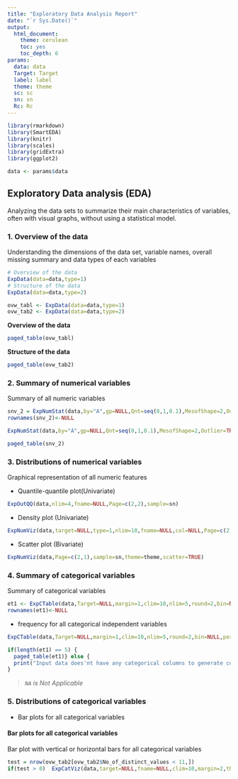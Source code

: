 ```yaml
---
title: "Exploratory Data Analysis Report"
date: "`r Sys.Date()`"
output:
  html_document: 
    theme: cerulean
    toc: yes
    toc_depth: 6
params:
  data: data
  Target: Target
  label: label
  theme: theme
  sc: sc
  sn: sn
  Rc: Rc
---
```

  
```r
library(rmarkdown)
library(SmartEDA)
library(knitr)
library(scales)
library(gridExtra)
library(ggplot2)

data <- params$data

```
  
## Exploratory Data analysis (EDA)
Analyzing the data sets to summarize their main characteristics of variables, often with visual graphs, without using a statistical model. 

### 1. Overview of the data
Understanding the dimensions of the data set, variable names, overall missing summary and data types of each variables

```r
# Overview of the data
ExpData(data=data,type=1)
# Structure of the data
ExpData(data=data,type=2)
```

```r
ovw_tabl <- ExpData(data=data,type=1)
ovw_tab2 <- ExpData(data=data,type=2)
```

**Overview of the data**
```r
paged_table(ovw_tabl)
```

**Structure of the data**
```r
paged_table(ovw_tab2)
```

### 2. Summary of numerical variables
Summary of all numeric variables 
```r
snv_2 = ExpNumStat(data,by="A",gp=NULL,Qnt=seq(0,1,0.1),MesofShape=2,Outlier=TRUE,round=2)
rownames(snv_2)<-NULL
```

```r
ExpNumStat(data,by="A",gp=NULL,Qnt=seq(0,1,0.1),MesofShape=2,Outlier=TRUE,round=2)
```

```r
paged_table(snv_2)
```

### 3. Distributions of numerical variables
Graphical representation of all numeric features

  * Quantile-quantile plot(Univariate)
  
```r
ExpOutQQ(data,nlim=4,fname=NULL,Page=c(2,2),sample=sn)
```
  
  * Density plot (Univariate)

```r
ExpNumViz(data,target=NULL,type=1,nlim=10,fname=NULL,col=NULL,Page=c(2,2),theme=theme,sample=sn)
```

  * Scatter plot (Bivariate)

```r
ExpNumViz(data,Page=c(2,1),sample=sn,theme=theme,scatter=TRUE)
```

### 4. Summary of categorical variables
Summary of categorical variables

```r
et1 <- ExpCTable(data,Target=NULL,margin=1,clim=10,nlim=5,round=2,bin=NULL,per=T)
rownames(et1)<-NULL
```

  * frequency for all categorical independent variables

```r
ExpCTable(data,Target=NULL,margin=1,clim=10,nlim=5,round=2,bin=NULL,per=T)
```

```r
if(length(et1) == 5) {
  paged_table(et1)} else {
  print("Input data does'nt have any categorical columns to generate custom tables")
}
```
>*`NA` is Not Applicable*

### 5. Distributions of categorical variables

  * Bar plots for all categorical variables

#### Bar plots for all categorical variables
Bar plot with vertical or horizontal bars for all categorical variables 

```r
test = nrow(ovw_tab2[ovw_tab2$No_of_distinct_values < 11,])
if(test > 0)  ExpCatViz(data,target=NULL,fname=NULL,clim=10,margin=2,theme=theme,Page = c(2,2),sample=sc)
```

